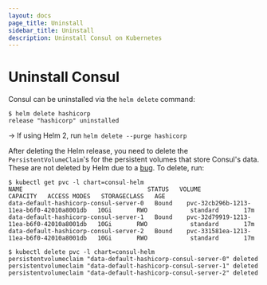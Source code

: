 ```yaml
---
layout: docs
page_title: Uninstall
sidebar_title: Uninstall
description: Uninstall Consul on Kubernetes
---
```


# Uninstall Consul

Consul can be uninstalled via the `helm delete` command:

```shell-session
$ helm delete hashicorp
release "hashicorp" uninstalled
```

-> If using Helm 2, run `helm delete --purge hashicorp`

After deleting the Helm release, you need to delete the `PersistentVolumeClaim`'s
for the persistent volumes that store Consul's data. These are not deleted by Helm due to a [bug](https://github.com/helm/helm/issues/5156).
To delete, run:

```shell-session
$ kubectl get pvc -l chart=consul-helm
NAME                                   STATUS   VOLUME                                     CAPACITY   ACCESS MODES   STORAGECLASS   AGE
data-default-hashicorp-consul-server-0   Bound    pvc-32cb296b-1213-11ea-b6f0-42010a8001db   10Gi       RWO            standard       17m
data-default-hashicorp-consul-server-1   Bound    pvc-32d79919-1213-11ea-b6f0-42010a8001db   10Gi       RWO            standard       17m
data-default-hashicorp-consul-server-2   Bound    pvc-331581ea-1213-11ea-b6f0-42010a8001db   10Gi       RWO            standard       17m

$ kubectl delete pvc -l chart=consul-helm
persistentvolumeclaim "data-default-hashicorp-consul-server-0" deleted
persistentvolumeclaim "data-default-hashicorp-consul-server-1" deleted
persistentvolumeclaim "data-default-hashicorp-consul-server-2" deleted
```
